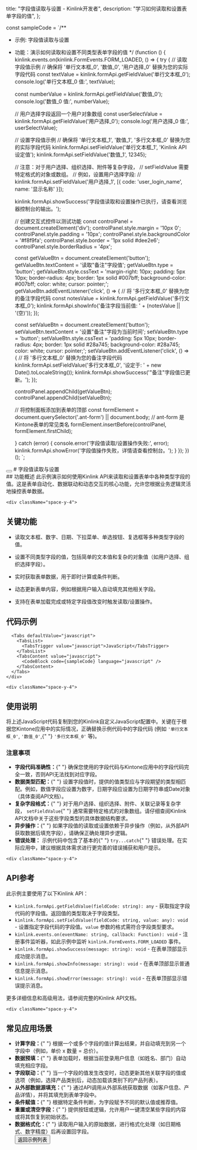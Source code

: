 
  title: "字段值读取与设置 - Kinlink开发者",
  description: "学习如何读取和设置表单字段的值",
};

const sampleCode = `/**
 * 示例: 字段值读取与设置
 * 功能：演示如何读取和设置不同类型表单字段的值
 */
(function () {
  kinlink.events.on(kinlink.FormEvents.FORM_LOADED, () => {
    try {
      // 读取字段值示例
      // 确保将 '单行文本框_0', '数值_0', '用户选择_0' 替换为您的实际字段代码
      const textValue = kinlink.formApi.getFieldValue('单行文本框_0'); 
      console.log('单行文本框_0 值:', textValue);

      const numberValue = kinlink.formApi.getFieldValue('数值_0');
      console.log('数值_0 值:', numberValue);

      // 用户选择字段返回一个用户对象数组
      const userSelectValue = kinlink.formApi.getFieldValue('用户选择_0'); 
      console.log('用户选择_0 值:', userSelectValue);

      // 设置字段值示例
      // 确保将 '单行文本框_1', '数值_1', '多行文本框_0' 替换为您的实际字段代码
      kinlink.formApi.setFieldValue('单行文本框_1', 'Kinlink API 设定值');
      kinlink.formApi.setFieldValue('数值_1', 12345);
      
      // 注意：对于用户选择、组织选择、附件等复杂字段，
      // setFieldValue 需要特定格式的对象或数组。
      // 例如，设置用户选择字段:
      // kinlink.formApi.setFieldValue('用户选择_1', [{ code: 'user_login_name', name: '显示名称' }]);

      kinlink.formApi.showSuccess('字段值读取和设置操作已执行，请查看浏览器控制台的输出。');

      // 创建交互式控件以测试功能
      const controlPanel = document.createElement('div');
      controlPanel.style.margin = '10px 0';
      controlPanel.style.padding = '10px';
      controlPanel.style.backgroundColor = '#f8f9fa';
      controlPanel.style.border = '1px solid #dee2e6';
      controlPanel.style.borderRadius = '4px';

      const getValueBtn = document.createElement('button');
      getValueBtn.textContent = '读取"备注"字段值';
      getValueBtn.type = 'button';
      getValueBtn.style.cssText = 'margin-right: 10px; padding: 5px 10px; border-radius: 4px; border: 1px solid #007bff; background-color: #007bff; color: white; cursor: pointer;';
      getValueBtn.addEventListener('click', () => {
        // 将 '多行文本框_0' 替换为您的备注字段代码
        const notesValue = kinlink.formApi.getFieldValue('多行文本框_0'); 
        kinlink.formApi.showInfo('备注字段当前值: ' + (notesValue || '(空)'));
      });

      const setValueBtn = document.createElement('button');
      setValueBtn.textContent = '设置"备注"字段为当前时间';
      setValueBtn.type = 'button';
      setValueBtn.style.cssText = 'padding: 5px 10px; border-radius: 4px; border: 1px solid #28a745; background-color: #28a745; color: white; cursor: pointer;';
      setValueBtn.addEventListener('click', () => {
        // 将 '多行文本框_0' 替换为您的备注字段代码
        kinlink.formApi.setFieldValue('多行文本框_0', '设定于: ' + new Date().toLocaleString());
        kinlink.formApi.showSuccess('"备注"字段值已更新。');
      });
      
      controlPanel.appendChild(getValueBtn);
      controlPanel.appendChild(setValueBtn);

      // 将控制面板添加到表单的顶部
      const formElement = document.querySelector('.ant-form') || document.body; // ant-form 是Kintone表单的常见类名
      formElement.insertBefore(controlPanel, formElement.firstChild);

    } catch (error) {
      console.error('字段值读取/设置操作失败:', error);
      kinlink.formApi.showError('字段值操作失败，详情请查看控制台。');
    }
  });
})();
`;

<div className="container py-6 lg:py-10">
  <div className="flex items-center gap-4 mb-8">
    <Link href="/examples">
      <Button variant="outline" size="icon">
        <ArrowLeft className="h-4 w-4" />
      </Button>
    </Link>
    # 字段值读取与设置
  </div>

  <div className="my-8 space-y-6">
    <div className="space-y-4">
## 功能概述
此示例演示如何使用Kinlink API来读取和设置表单中各种类型字段的值。这是表单自动化、数据联动和动态交互的核心功能，允许您根据业务逻辑灵活地操控表单数据。
    </div>

    <div className="space-y-4">
## 关键功能
* 读取文本框、数字、日期、下拉菜单、单选按钮、复选框等多种类型字段的值。
* 设置不同类型字段的值，包括简单的文本值和复杂的对象值（如用户选择、组织选择字段）。
* 实时获取表单数据，用于即时计算或条件判断。
* 动态更新表单内容，例如根据用户输入自动填充其他相关字段。
* 支持在表单加载完成或特定字段值改变时触发读取/设置操作。
    </div>

    <div className="space-y-4">
## 代码示例
      <Tabs defaultValue="javascript">
        <TabsList>
          <TabsTrigger value="javascript">JavaScript</TabsTrigger>
        </TabsList>
        <TabsContent value="javascript">
          <CodeBlock code={sampleCode} language="javascript" />
        </TabsContent>
      </Tabs>
    </div>

    <div className="space-y-4">
## 使用说明
将上述JavaScript代码复制到您的Kinlink自定义JavaScript配置中。关键在于根据您Kintone应用中的实际情况，正确替换示例代码中的字段代码 (例如 `'单行文本框_0'`, `'数值_0'`,{" "} `'多行文本框_0'` 等)。
      <div className="p-4 border rounded-md bg-yellow-50 border-yellow-200 dark:bg-yellow-900/30 dark:border-yellow-700/50">
        <h3 className="font-semibold text-yellow-800 dark:text-yellow-200">
          注意事项
        </h3>
        <ul className="list-disc pl-5 text-yellow-700 dark:text-yellow-300">
          <li>
            <strong>字段代码准确性：</strong>{" "}
            确保您使用的字段代码与Kintone应用中的字段代码完全一致，否则API无法找到对应字段。
          </li>
          <li>
            <strong>数据类型匹配：</strong>{" "}
            设置字段值时，提供的值类型应与字段期望的类型相匹配。例如，数值字段应设置为数字，日期字段应设置为日期字符串或Date对象（具体查阅API文档）。
          </li>
          <li>
            <strong>复杂字段格式：</strong>{" "}
            对于用户选择、组织选择、附件、关联记录等复杂字段，
            <code>setFieldValue</code>{" "}
            通常需要特定格式的对象数组。请仔细查阅Kinlink
            API文档中关于这些字段类型的具体数据结构要求。
          </li>
          <li>
            <strong>异步操作：</strong>{" "}
            如果字段值的读取或设置依赖于异步操作（例如，从外部API获取数据后填充字段），请确保正确处理异步逻辑。
          </li>
          <li>
            <strong>错误处理：</strong> 示例代码中包含了基本的{" "}
            <code>try...catch</code>{" "}
            错误处理。在实际应用中，建议根据具体需求进行更完善的错误捕获和用户提示。
          </li>
        </ul>
      </div>
    </div>

    <div className="space-y-4">
## API参考
此示例主要使用了以下Kinlink API：
* `kinlink.formApi.getFieldValue(fieldCode: string): any` - 获取指定字段代码的字段值。返回值的类型取决于字段类型。
* `kinlink.formApi.setFieldValue(fieldCode: string, value: any): void` - 设置指定字段代码的字段值。`value` 参数的格式需符合字段类型要求。
* `kinlink.events.on(eventName: string, callback: Function): void` - 注册事件监听器，如此示例中监听 `kinlink.FormEvents.FORM_LOADED` 事件。
* `kinlink.formApi.showSuccess(message: string): void` - 在表单顶部显示成功提示消息。
* `kinlink.formApi.showInfo(message: string): void` - 在表单顶部显示普通信息提示消息。
* `kinlink.formApi.showError(message: string): void` - 在表单顶部显示错误提示消息。

更多详细信息和高级用法，请参阅完整的Kinlink API文档。
    </div>

    <div className="space-y-4">
## 常见应用场景
* **计算字段：**{" "}
  根据一个或多个字段的值计算出结果，并自动填充到另一个字段中（例如，单价 x 数量 = 总价）。
* **数据预填：**{" "}
  表单加载时，根据当前登录用户信息（如姓名、部门）自动填充相应字段。
* **字段联动：**{" "}
  当一个字段的值发生改变时，动态更新其他关联字段的值或选项（例如，选择产品类别后，动态加载该类别下的产品列表）。
* **从外部数据源填充：**{" "}
  通过API调用从外部系统获取数据（如客户信息、产品详情），并将其填充到表单字段中。
* **条件赋值：**{" "}
  根据特定条件判断，为字段赋予不同的默认值或推荐值。
* **重置或清空字段：**{" "}
  提供按钮或逻辑，允许用户一键清空某些字段的内容或将其恢复到初始状态。
* **数据格式化：**{" "}
  读取用户输入的原始数据，进行格式化处理（如日期格式、数字精度）后再设置回字段。
    </div>
    <div className="mt-8">
      <Link href="/examples">
        <Button variant="outline">
          <ArrowLeft className="mr-2 h-4 w-4" />
          返回示例列表
        </Button>
      </Link>
    </div>
  </div>
</div>
